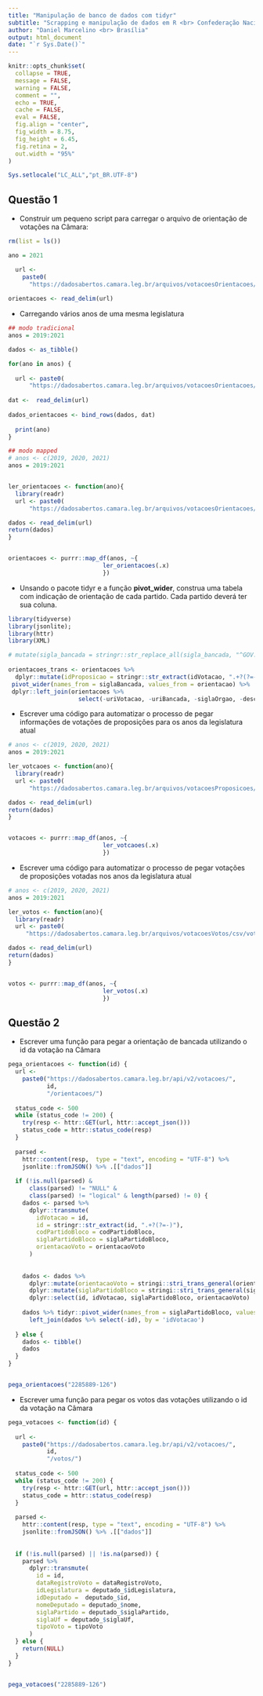```yaml
---
title: "Manipulação de banco de dados com tidyr"
subtitle: "Scrapping e manipulação de dados em R <br> Confederação Nacional da Indústria - CNI"
author: "Daniel Marcelino <br> Brasília"
output: html_document
date: "`r Sys.Date()`"
---
```




```r
knitr::opts_chunk$set(
  collapse = TRUE,
  message = FALSE,
  warning = FALSE,
  comment = "",
  echo = TRUE,
  cache = FALSE,
  eval = FALSE,
  fig.align = "center",
  fig_width = 8.75,
  fig_height = 6.45,
  fig.retina = 2,
  out.width = "95%"
)

Sys.setlocale("LC_ALL","pt_BR.UTF-8")
```


## Questão 1

- Construir um pequeno script para carregar o arquivo de orientação de votações na Câmara:


```r

rm(list = ls())

ano = 2021

  url <-
    paste0(
      "https://dadosabertos.camara.leg.br/arquivos/votacoesOrientacoes/csv/votacoesOrientacoes-", ano, ".csv")
  
orientacoes <- read_delim(url)


```


 - Carregando vários anos de uma mesma legislatura
 
```r
## modo tradicional 
anos = 2019:2021

dados <- as_tibble()

for(ano in anos) {
  
  url <- paste0(
      "https://dadosabertos.camara.leg.br/arquivos/votacoesOrientacoes/csv/votacoesOrientacoes-", ano, ".csv")
  
dat <-  read_delim(url)
  
dados_orientacoes <- bind_rows(dados, dat)
  
  print(ano)
}

```

 
```r
## modo mapped 
# anos <- c(2019, 2020, 2021)
anos = 2019:2021


ler_orientacoes <- function(ano){
  library(readr)
  url <- paste0(
      "https://dadosabertos.camara.leg.br/arquivos/votacoesOrientacoes/csv/votacoesOrientacoes-", ano, ".csv")

dados <- read_delim(url)
return(dados)
}


orientacoes <- purrr::map_df(anos, ~{
                           ler_orientacoes(.x)
                           })

```



- Unsando o pacote tidyr e a função __pivot_wider__, construa uma tabela com indicação de orientação de cada partido. Cada partido deverá ter sua coluna.

```r
library(tidyverse)
library(jsonlite); 
library(httr)
library(XML)

# mutate(sigla_bancada = stringr::str_replace_all(sigla_bancada, "^GOV.$", "Governo")) %>%
      
orientacoes_trans <- orientacoes %>% 
  dplyr::mutate(idProposicao = stringr::str_extract(idVotacao, ".+?(?=-)")) %>%
 pivot_wider(names_from = siglaBancada, values_from = orientacao) %>%
 dplyr::left_join(orientacoes %>%  
                    select(-uriVotacao, -uriBancada, -siglaOrgao, -descricao), by = 'idVotacao')


```



- Escrever uma código para automatizar o processo de pegar informações de votações de proposições para os anos da legislatura atual

```r

# anos <- c(2019, 2020, 2021)
anos = 2019:2021

ler_votcaoes <- function(ano){
  library(readr)
  url <- paste0(
      "https://dadosabertos.camara.leg.br/arquivos/votacoesProposicoes/csv/votacoesProposicoes-", ano, ".csv")

dados <- read_delim(url)
return(dados)
}


votacoes <- purrr::map_df(anos, ~{
                           ler_votcaoes(.x)
                           })

```


- Escrever uma código para automatizar o processo de pegar votações de proposições votadas nos anos da legislatura atual

```r

# anos <- c(2019, 2020, 2021)
anos = 2019:2021

ler_votos <- function(ano){
  library(readr)
  url <- paste0(
     "https://dadosabertos.camara.leg.br/arquivos/votacoesVotos/csv/votacoesVotos-", ano, ".csv")

dados <- read_delim(url)
return(dados)
}


votos <- purrr::map_df(anos, ~{
                           ler_votos(.x)
                           })

```



## Questão 2


-  Escrever uma função para pegar a orientação de bancada  utilizando o id da votação na Câmara

```r

pega_orientacoes <- function(id) {
  url <-
    paste0("https://dadosabertos.camara.leg.br/api/v2/votacoes/",
           id,
           "/orientacoes/")
  
  status_code <- 500
  while (status_code != 200) {
    try(resp <- httr::GET(url, httr::accept_json()))
    status_code = httr::status_code(resp)
  }
  
  parsed <-
    httr::content(resp,  type = "text", encoding = "UTF-8") %>%
    jsonlite::fromJSON() %>% .[["dados"]]
  
  if (!is.null(parsed) &
      class(parsed) != "NULL" &
      class(parsed) != "logical" & length(parsed) != 0) {
    dados <- parsed %>%
      dplyr::transmute(
        idVotacao = id,
        id = stringr::str_extract(id, ".+?(?=-)"),
        codPartidoBloco = codPartidoBloco,
        siglaPartidoBloco = siglaPartidoBloco,
        orientacaoVoto = orientacaoVoto
      )
    
    
    dados <- dados %>%
      dplyr::mutate(orientacaoVoto = stringi::stri_trans_general(orientacaoVoto, "Latin-ASCII")) %>%
      dplyr::mutate(siglaPartidoBloco = stringi::stri_trans_general(siglaPartidoBloco, "Latin-ASCII")) %>%
      dplyr::select(id, idVotacao, siglaPartidoBloco, orientacaoVoto)
    
    dados %>% tidyr::pivot_wider(names_from = siglaPartidoBloco, values_from = orientacaoVoto) %>%
      left_join(dados %>% select(-id), by = 'idVotacao')
    
  } else {
    dados <- tibble()
    dados
  }
}


pega_orientacoes("2285889-126")
```



-  Escrever uma função para pegar os votos das votações utilizando o id da votação na Câmara

```r

pega_votacoes <- function(id) {
  
  url <-
    paste0("https://dadosabertos.camara.leg.br/api/v2/votacoes/",
           id,
           "/votos/")
  
  status_code <- 500
  while (status_code != 200) {
    try(resp <- httr::GET(url, httr::accept_json()))
    status_code = httr::status_code(resp)
  }
  
  parsed <-
    httr::content(resp, type = "text", encoding = "UTF-8") %>%
    jsonlite::fromJSON() %>% .[["dados"]]
  
  
  if (!is.null(parsed) || !is.na(parsed)) {
    parsed %>%
      dplyr::transmute(
        id = id,
        dataRegistroVoto = dataRegistroVoto,
        idLegislatura = deputado_$idLegislatura,
        idDeputado =  deputado_$id,
        nomeDeputado = deputado_$nome,
        siglaPartido = deputado_$siglaPartido,
        siglaUf = deputado_$siglaUf,
        tipoVoto = tipoVoto
      )
  } else {
    return(NULL)
  }
}


pega_votacoes("2285889-126")
```

